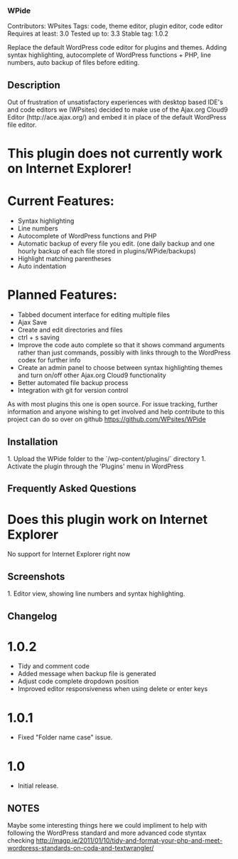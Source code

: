 === WPide ===
Contributors: WPsites
Tags: code, theme editor, plugin editor, code editor
Requires at least: 3.0
Tested up to: 3.3
Stable tag: 1.0.2

Replace the default WordPress code editor for plugins and themes. Adding syntax highlighting, autocomplete of WordPress functions + PHP, line numbers, auto backup of files before editing.

== Description ==

Out of frustration of unsatisfactory experiences with desktop based IDE's and code editors we (WPsites) decided to make use of the Ajax.org Cloud9 Editor (http://ace.ajax.org/) and embed it in place of the default WordPress file editor.

= This plugin does not currently work on Internet Explorer! =

= Current Features: =

*   Syntax highlighting
*   Line numbers
*   Autocomplete of WordPress functions and PHP
*   Automatic backup of every file you edit. (one daily backup and one hourly backup of each file stored in plugins/WPide/backups)
*   Highlight matching parentheses
*   Auto indentation

= Planned Features: =

*   Tabbed document interface for editing multiple files
*   Ajax Save
*   Create and edit directories and files
*   ctrl + s saving
*   Improve the code auto complete so that it shows command arguments rather than just commands, possibly with links through to the WordPress codex for further info
*   Create an admin panel to choose between syntax highlighting themes and turn on/off other Ajax.org Cloud9 functionality
*   Better automated file backup process 
*   Integration with git for version control


As with most plugins this one is open source. For issue tracking, further information and anyone wishing to get involved and help contribute to this project can do so over on github https://github.com/WPsites/WPide



== Installation ==

1. Upload the WPide folder to the `/wp-content/plugins/` directory
1. Activate the plugin through the 'Plugins' menu in WordPress

== Frequently Asked Questions ==

= Does this plugin work on Internet Explorer =

No support for Internet Explorer right now

== Screenshots ==

1. Editor view, showing line numbers and syntax highlighting.

== Changelog ==

= 1.0.2 =
* Tidy and comment code
* Added message when backup file is generated
* Adjust code complete dropdown position
* Improved editor responsiveness when using delete or enter keys

= 1.0.1 =
* Fixed "Folder name case" issue.

= 1.0 =
* Initial release.


== NOTES ==

Maybe some interesting things here we could impliment to help with following the WordPress standard and more advanced code styntax checking
http://magp.ie/2011/01/10/tidy-and-format-your-php-and-meet-wordpress-standards-on-coda-and-textwrangler/
